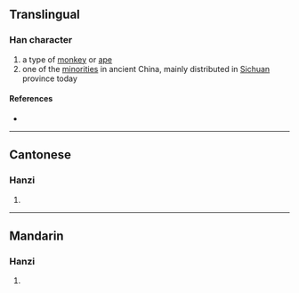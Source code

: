 {{character info/new}}
==Translingual==

===Han character===
{{Han char|rn=94|rad=犬|as=17|sn=20|four=40232|canj=KHYRV|ids=⿰犭襄}}
# a type of [[monkey]] or [[ape]]
# one of the [[minorities]] in ancient China, mainly distributed in [[Sichuan]] province today

====References====
* {{Han ref|kx=0721.120|dkj=20789|dj=1133.100|hdz=21378.090|uh=737D|ud=29565|bh=F46D|bd=62573}}

----

==Cantonese==

===Hanzi===
{{yue-hanzi|jyut=|y=yeung4}}

# {{defn|lang=yue|sort=犬17}}

----

==Mandarin==

===Hanzi===
{{cmn-hanzi|pin=[[ráng]] ([[rang2]])|wg=jang<sup>2</sup>}}
# {{defn|lang=cmn|sort=犬17}}